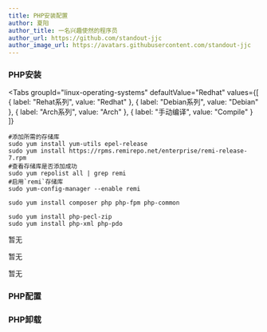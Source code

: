 ---
title: PHP安装配置
author: 夏阳
author_title: 一名兴趣使然的程序员
author_url: https://github.com/standout-jjc
author_image_url: https://avatars.githubusercontent.com/standout-jjc
---


<TOCInline toc={toc} />

### PHP安装

<Tabs
  groupId="linux-operating-systems"
  defaultValue="Redhat"
  values={[
    { label: "Rehat系列", value: "Redhat" },
    { label: "Debian系列", value: "Debian" },
    { label: "Arch系列", value: "Arch" },
    { label: "手动编译", value: "Compile" }
  ]}
>
<TabItem value="Redhat">

```shell
#添加所需的存储库
sudo yum install yum-utils epel-release
sudo yum install https://rpms.remirepo.net/enterprise/remi-release-7.rpm
#查看存储库是否添加成功
sudo yum repolist all | grep remi
#启用`remi`存储库
sudo yum-config-manager --enable remi

sudo yum install composer php php-fpm php-common

sudo yum install php-pecl-zip 
sudo yum install php-xml php-pdo 

```


</TabItem>
<TabItem value="Debian">

暂无

</TabItem>
<TabItem value="Arch">

暂无

</TabItem>
<TabItem value="Compile">

暂无

</TabItem>
</Tabs>

### PHP配置

### PHP卸载

